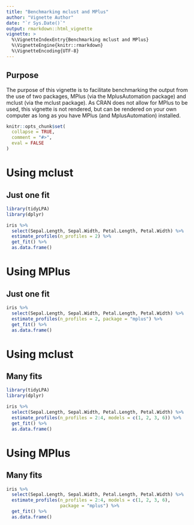 ```yaml
---
title: "Benchmarking mclust and MPlus"
author: "Vignette Author"
date: "`r Sys.Date()`"
output: rmarkdown::html_vignette
vignette: >
  %\VignetteIndexEntry{Benchmarking mclust and MPlus}
  %\VignetteEngine{knitr::rmarkdown}
  %\VignetteEncoding{UTF-8}
---
```


## Purpose

The purpose of this vignette is to facilitate benchmarking the output from the use of two packages, MPlus (via the MplusAutomation package) and mclust (via the mclust package). As CRAN does not allow for MPlus to be used, this vignette is not rendered, but can be rendered on your own computer as long as you have MPlus (and MplusAutomation) installed.


```r
knitr::opts_chunk$set(
  collapse = TRUE,
  comment = "#>", 
  eval = FALSE
)
```

# Using mclust

## Just one fit

```r
library(tidyLPA)
library(dplyr)

iris %>% 
  select(Sepal.Length, Sepal.Width, Petal.Length, Petal.Width) %>% 
  estimate_profiles(n_profiles = 2) %>% 
  get_fit() %>% 
  as.data.frame()
```

# Using MPlus

## Just one fit

```r
iris %>% 
  select(Sepal.Length, Sepal.Width, Petal.Length, Petal.Width) %>% 
  estimate_profiles(n_profiles = 2, package = "mplus") %>% 
  get_fit() %>% 
  as.data.frame()
```

# Using mclust

## Many fits

```r
library(tidyLPA)
library(dplyr)

iris %>% 
  select(Sepal.Length, Sepal.Width, Petal.Length, Petal.Width) %>% 
  estimate_profiles(n_profiles = 2:4, models = c(1, 2, 3, 6)) %>% 
  get_fit() %>% 
  as.data.frame()
```

# Using MPlus

##  Many fits

```r
iris %>% 
  select(Sepal.Length, Sepal.Width, Petal.Length, Petal.Width) %>% 
  estimate_profiles(n_profiles = 2:4, models = c(1, 2, 3, 6),
                    package = "mplus") %>% 
  get_fit() %>% 
  as.data.frame()
```
